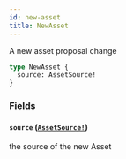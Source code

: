 ```yaml
---
id: new-asset
title: NewAsset
---
```


A new asset proposal change

```graphql
type NewAsset {
  source: AssetSource!
}
```

### Fields

#### `source` ([`AssetSource!`](/graphql/unions/asset-source))

the source of the new Asset
